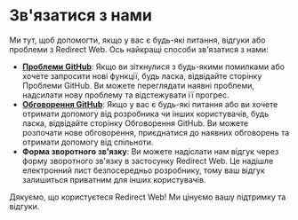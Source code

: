 # Зв'язатися з нами

Ми тут, щоб допомогти, якщо у вас є будь-які питання, відгуки або проблеми з Redirect Web. Ось найкращі способи зв'язатися з нами:

- **[Проблеми GitHub](https://github.com/mshibanami/RedirectWeb/issues)**: Якщо ви зіткнулися з будь-якими помилками або хочете запросити нові функції, будь ласка, відвідайте сторінку Проблеми GitHub. Ви можете переглядати наявні проблеми, надсилати нову проблему та відстежувати її прогрес.
- **[Обговорення GitHub](https://github.com/mshibanami/RedirectWeb/discussions)**: Якщо у вас є будь-які питання або ви хочете отримати допомогу від розробника чи інших користувачів, будь ласка, відвідайте сторінку Обговорення GitHub. Ви можете розпочати нове обговорення, приєднатися до наявних обговорень та отримати допомогу від спільноти.
- **Форма зворотного зв'язку**: Ви можете надіслати нам відгук через форму зворотного зв'язку в застосунку Redirect Web. Це надішле електронний лист безпосередньо розробнику, тому ваш відгук залишиться приватним для інших користувачів.

Дякуємо, що користуєтеся Redirect Web! Ми цінуємо вашу підтримку та відгуки.
